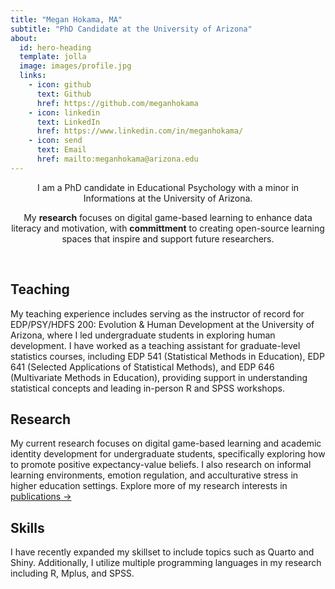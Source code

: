 ```yaml
---
title: "Megan Hokama, MA"
subtitle: "PhD Candidate at the University of Arizona"
about: 
  id: hero-heading
  template: jolla
  image: images/profile.jpg
  links:
    - icon: github
      text: Github
      href: https://github.com/meganhokama
    - icon: linkedin
      text: LinkedIn
      href: https://www.linkedin.com/in/meganhokama/
    - icon: send
      text: Email
      href: mailto:meganhokama@arizona.edu
---
```


::: {#hero-heading}
:::

<p style="text-align:center;">I am a PhD candidate in Educational Psychology with a minor in Informations at the University of Arizona. </p>

<p style="text-align:center;">My **research** focuses on digital game-based learning to enhance data literacy and motivation, with **committment** to creating open-source learning spaces that inspire and support future researchers.</p>

<br>

::: panel-tabset
## <i class="bi bi-mortarboard-fill"></i> [**Teaching**]{.h2}

My teaching experience includes serving as the instructor of record for EDP/PSY/HDFS 200: Evolution & Human Development at the University of Arizona, where I led undergraduate students in exploring human development. I have worked as a teaching assistant for graduate-level statistics courses, including EDP 541 (Statistical Methods in Education), EDP 641 (Selected Applications of Statistical Methods), and EDP 646 (Multivariate Methods in Education), providing support in understanding statistical concepts and leading in-person R and SPSS workshops. 

## <i class="bi bi-journal-bookmark-fill"></i> [**Research**]{.h2}

My current research focuses on digital game-based learning and academic identity development for undergraduate students, specifically exploring how to promote positive expectancy-value beliefs. I also research on informal learning environments, emotion regulation, and acculturative stress in higher education settings. Explore more of my research interests in [publications &rarr;](/publications.qmd)

## <i class="bi bi-tools"></i> [**Skills**]{.h2}

I have recently expanded my skillset to include topics such as Quarto and Shiny. Additionally, I utilize multiple programming languages in my research including R, Mplus, and SPSS. 


:::
